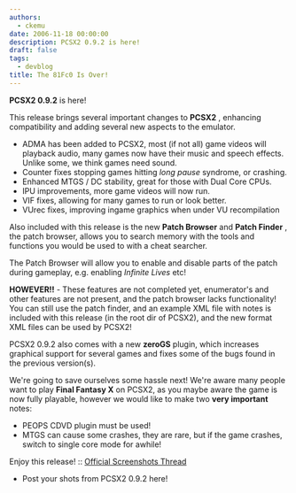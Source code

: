 ```yaml
---
authors:
  - ckemu
date: 2006-11-18 00:00:00
description: PCSX2 0.9.2 is here!
draft: false
tags:
  - devblog
title: The 81Fc0 Is Over!
---
```


**PCSX2 0.9.2** is here!

<!-- truncate -->

This release brings several important changes to **PCSX2** , enhancing
compatibility and adding several new aspects to the emulator.

- ADMA has been added to PCSX2, most (if not all) game videos will
  playback audio, many games now have their music and speech effects.
  Unlike some, we think games need sound.
- Counter fixes stopping games hitting _long pause_ syndrome, or
  crashing.
- Enhanced MTGS / DC stability, great for those with Dual Core CPUs.
- IPU improvements, more game videos will now run.
- VIF fixes, allowing for many games to run or look better.
- VUrec fixes, improving ingame graphics when under VU recompilation

Also included with this release is the new **Patch Browser** and **Patch
Finder** , the patch browser, allows you to search memory with the tools
and functions you would be used to with a cheat searcher.

The Patch Browser will allow you to enable and disable parts of the
patch during gameplay, e.g. enabling _Infinite Lives_ etc!

**HOWEVER!!** - These features are not completed yet, enumerator's and
other features are not present, and the patch browser lacks
functionality! You can still use the patch finder, and an example XML
file with notes is included with this release (in the root dir of
PCSX2), and the new format XML files can be used by PCSX2!

PCSX2 0.9.2 also comes with a new **zeroGS** plugin, which increases
graphical support for several games and fixes some of the bugs found in
the previous version(s).

We're going to save ourselves some hassle next! We're aware many
people want to play **Final Fantasy X** on PCSX2, as you maybe aware the
game is now fully playable, however we would like to make two **very
important** notes:

- PEOPS CDVD plugin must be used!
- MTGS can cause some crashes, they are rare, but if the game crashes,
  switch to single core mode for awhile!

Enjoy this release!
:: [Official Screenshots
Thread](http://forums.ngemu.com/pcsx2-official-forum/80878-post-your-pcsx2-0-9-2-screenshots-here.html)

- Post your shots from PCSX2 0.9.2 here!
